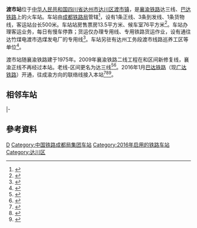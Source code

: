 {{Infobox China railway station 
|车站名称 = 渡市站
|图片 = 
|图片介绍 = 
|其他名称 = 
|车站拼音 = Dushi
|英文名称 = Dushi Railway Station
|车站代码 = 29984<ref>{{cite book|author=铁道部电子计算技术中心, 铁道部运输局|title=铁路车站站名代码表：TMIS使用|publisher=中国铁道出版社|location=北京|year=1998|isbn=9787113030995|pages=9}}</ref>
|电报码 = RUW
|拼音码 = DSH
|车站位置 = [[四川省|四川省]][[达州市|达州市]][[达川区|达川区]][[渡市镇|渡市镇]]
|归属 = [[成都铁路局|成都铁路局]]达州车务段
|车站等级 = [[四等站_(中铁)|四等站]]
|线路 = [[襄渝铁路|达三线]]、[[广达铁路|广达铁路]]
|月台数目 = 
|站台面 = 
|股道数目 = 5
|坐标 = 
|网站 = 
}}
'''渡市站'''位于[[中华人民共和国|中华人民共和国]][[四川省|四川省]][[达州市|达州市]][[达川区|达川区]][[渡市镇|渡市镇]]，是[[襄渝铁路|襄渝铁路]]达三线、[[巴达铁路|巴达铁路]]上的火车站。车站由[[成都铁路局|成都铁路局]]管辖<ref>{{Cite web |url=http://search.huochepiao.com/huochezhan/jieshao/918.htm |title=渡市火车站介绍 |access-date=2016-12-31 |archive-date=2019-09-29 |archive-url=https://web.archive.org/web/20190929090200/http://search.huochepiao.com/huochezhan/jieshao/918.htm |dead-url=no }}</ref>，设有1条正线、3条到发线、1条货物线，客运站台长500米。车站站房售票房13.5平方米、候车室76平方米<ref>{{cite book|author=四川省达县地方志编纂委员会|title=达县志（1986-2005）|url=http://202.61.89.158:81/importBook/portal/content/info?id=1c2909f976514f528958cf821305eeb3|year=2013|publisher=中国文史出版社|isbn=978-7-5034-3996-4|via=四川省情网}}</ref>{{rp|693}}。车站办理客运业务，每日有慢车停靠；货运仅办理专用线、专用铁路货运作业，设有通往达竹煤电渡市选煤发电厂的专用线<ref name="95306info">{{cite web|url=http://hyfw.95306.cn/hyinfo/action/FwcszsAction_index?type=1|title=营业站服务信息查询|publisher=中国铁路95306网|access-date=2021-05-18|archive-date=2018-09-14|archive-url=https://web.archive.org/web/20180914133603/http://hyfw.95306.cn/hyinfo/action/FwcszsAction_index?type=1|dead-url=no}}</ref>。车站另驻有达州工务段渡市线路巡养工区等单位<ref>{{cite news|title=铁路线路工杨强：肉眼能瞅出2毫米误差 护佑30公里铁路线|url=http://www.dzrbs.com/dzrbspage/dzwb/html/201903/26/content_13485.html|publisher=达州日报|date=2019-03-26|accessdate=2021-05-18|archive-date=2021-05-18|archive-url=https://web.archive.org/web/20210518091329/http://www.dzrbs.com/dzrbspage/dzwb/html/201903/26/content_13485.html|dead-url=no}}</ref>。

渡市站随襄渝铁路建于1975年。2009年襄渝铁路二线工程在{{站|覃家坝}}和{{站|三汇镇}}区间新修复线，襄渝正线不再经过本站。老线{{站|达州}}-{{站|三汇镇}}区间更名为达三线<Ref>
{{cite news|title=国庆期间，巴中至成都加开往返动车|url=http://www.scey.gov.cn/xwzx/bmxx/10802951.html|work=巴中市人民政府网|publisher=恩阳区人民政府|date=2020-09-28|accessdate=2021-05-18|archive-date=2021-05-18|archive-url=https://web.archive.org/web/20210518091315/http://www.scey.gov.cn/xwzx/bmxx/10802951.html|dead-url=no}}
</ref><ref>{{cite journal|author=姜莉|title=浅析襄渝线增建二线达州地区改建方案|work=铁道运输与经济|year=2007|doi=10.3969/j.issn.1003-1421.2007.08.006}}</ref>。2016年1月[[巴达铁路|巴达铁路]]（现[[广达铁路|广达铁路]]）开通，往成渝方向的联络线接入本站<ref>{{cite news|title=巴达铁路开办客运业务 7个半小时开到巴中|url=https://e.chengdu.cn/html/2016-01/09/content_550962.htm|publisher=成都商报|date=2016-01-09|accessdate=2021-05-18|archive-date=2021-05-18|archive-url=https://web.archive.org/web/20210518091314/https://e.chengdu.cn/html/2016-01/09/content_550962.htm|dead-url=no}}</ref><ref>{{Cite news|title=新建巴中至达州铁路站后工程项目甲供（建管）物资设备（通信、信号专业）第二次招标公告|url=http://www.china-jt.com/zbgg/9877.jhtml|publisher=中国高速招标网|date=2014-07-24|accessdate=2021-05-18|archive-date=2021-05-18|archive-url=https://web.archive.org/web/20210518091314/http://www.china-jt.com/zbgg/9877.jhtml|dead-url=no}}</ref><ref>{{cite news|title=今年首场！三汇镇站迎来集中整修|url=https://cbgc.scol.com.cn/news/247452|publisher=川观新闻|date=2020-03-02|accessdate=2021-05-18|archive-date=2021-05-18|archive-url=https://web.archive.org/web/20210518091314/https://cbgc.scol.com.cn/news/247452|dead-url=no}}</ref>。
==相邻车站==
{{start rail box|[[File:China_Railways.svg|16px]] [[中国铁路|中国铁路]]}}
{{s-inop|[[覃家坝站|覃家坝站]]|{{站|襄阳}}方向}}
{{s-line|[[襄渝铁路|达三线]]<br />← 9km 渡市站 13km →}}
{{s-inop|[[三汇镇站|三汇镇站]]|{{站|重庆}}方向<br>达成线{{站|成都}}方向|rows=2}}
|-
{{s-inop|[[白腊坪站|白腊坪站]]|{{站|广元}}方向}}
{{s-line|[[广达铁路|广达铁路]]<br />← 6km 渡市站 13km →}}
{{end box}}

==參考資料==
{{reflist}}
{{襄渝铁路}}
{{巴达铁路}}
[[Category:达州市铁路车站|D]]
[[Category:中国铁路成都局集团车站|Category:中国铁路成都局集团车站]]
[[Category:2016年启用的铁路车站|Category:2016年启用的铁路车站]]
[[Category:达川区|Category:达川区]]